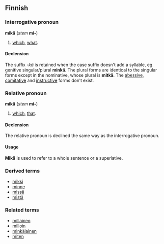 ==Finnish==

===Interrogative pronoun===
'''mikä''' (''stem'' '''mi-''')

# [[which]], [[what]].

====Declension====
The suffix ''-kä'' is retained when the case suffix doesn't add a syllable, eg. genitive singular/plural '''minkä'''. The plural forms are identical to the singular forms except in the nominative, whose plural is '''mitkä'''. The [[abessive]], [[comitative]] and [[instructive]] forms don't exist.

===Relative pronoun===
'''mikä''' (''stem'' '''mi-''')

# [[which]], [[that]].

====Declension====
The relative pronoun is declined the same way as the interrogative pronoun.

====Usage====
'''Mikä''' is used to refer to a whole sentence or a superlative.

===Derived terms===
*[[miksi#Finnish|miksi]]
*[[minne#Finnish|minne]]
*[[missä#Finnish|missä]]
*[[mistä#Finnish|mistä]]

===Related terms===
*[[millainen#Finnish|millainen]]
*[[milloin#Finnish|milloin]]
*[[minkälainen#Finnish|minkälainen]]
*[[miten#Finnish|miten]]